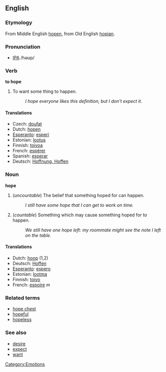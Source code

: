 ==English==
===Etymology===
From Middle English [[hopen]], from Old English [[hopian]].

===Pronunciation===
* [[IPA]] /həʊp/
===Verb===
'''to hope'''

#To want some thing to happen.
#: ''I hope everyone likes this definition, but I don't expect it.''

====Translations====
*Czech: [[doufat]]
*Dutch: [[hopen]]
*[[Esperanto]]: [[esperi]]
*Estonian: [[lootus]]
*Finnish: [[toivoa]]
*French: [[espérer]]
*Spanish: [[esperar]]
*Deutsch: [[Hoffnung, Hoffen]]

===Noun===
'''hope'''

# (''uncountable'') The belief that something hoped for can happen.
#: ''I still have some hope that I can get to work on time.''
# (''countable'') Something which may cause something hoped for to happen.
#: ''We still have one hope left: my roommate might see the note I left on the table.''

====Translations====
*Dutch: [[hoop]] (1,2)
*Deutsch: [[Hoffen]] 
*[[Esperanto]]: [[espero]]
*Estonian: [[lootma]]
*Finnish: [[toivo]]
*French: [[espoire]] ''m''

===Related terms===
*[[hope chest]]
*[[hopeful]]
*[[hopeless]]

===See also===
*[[desire]]
*[[expect]]
*[[want]]

[[Category:Emotions]]